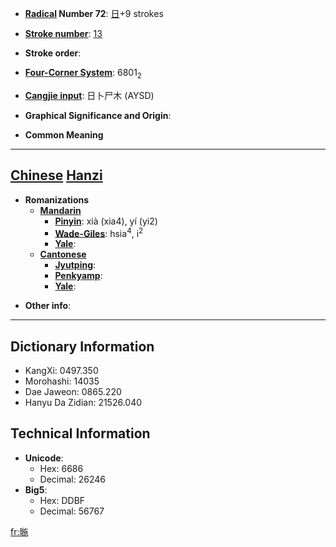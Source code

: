 * '''[[Wiktionary:Chinese radical index| Radical]] Number 72''': [[Wiktionary:Chinese radical index 日|日]]+9 strokes

* '''[[Wiktionary:Chinese total strokes index|Stroke number]]''': [[Wiktionary:Chinese total strokes index 13|13]]

* '''Stroke order''': 

* '''[[Wiktionary:Chinese four corner index|Four-Corner System]]''': 6801<sub>2</sub>

* '''[[Wiktionary:Chinese Cangjie index|Cangjie input]]''': 日卜尸木 (AYSD)

* '''Graphical Significance and Origin''': 

* '''Common Meaning'''

----

== [[Chinese]] [[Hanzi]] ==

* '''Romanizations'''
** '''[[Mandarin]]'''
*** '''[[Pinyin]]''': xià (xia4), yí (yi2)
*** '''[[Wade-Giles]]''': hsia<sup>4</sup>, i<sup>2</sup>
*** '''[[Yale]]''': 
** '''[[Cantonese]]'''
*** '''[[Jyutping]]''':
*** '''[[Penkyamp]]''': 
*** '''[[Yale]]''': 

* '''Other info''': 

----

== Dictionary Information ==

* KangXi: 0497.350
* Morohashi: 14035
* Dae Jaweon: 0865.220
* Hanyu Da Zidian: 21526.040

== Technical Information ==

* '''Unicode''':
** Hex: 6686
** Decimal: 26246
* '''Big5''':
** Hex: DDBF
** Decimal: 56767

[[fr:暆]]